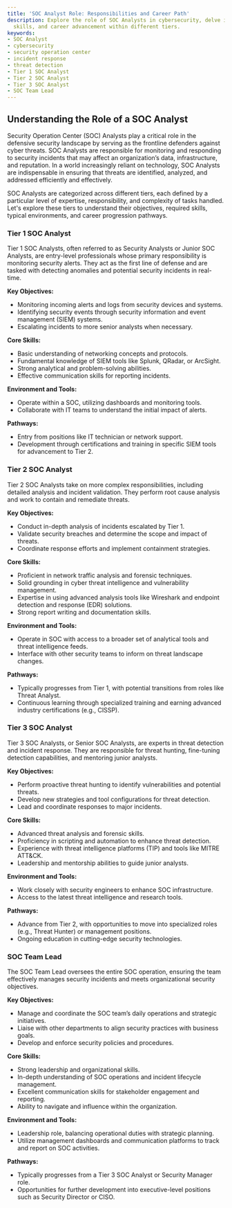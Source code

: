 ```yaml
---
title: 'SOC Analyst Role: Responsibilities and Career Path'
description: Explore the role of SOC Analysts in cybersecurity, delve into their tasks,
  skills, and career advancement within different tiers.
keywords:
- SOC Analyst
- cybersecurity
- security operation center
- incident response
- threat detection
- Tier 1 SOC Analyst
- Tier 2 SOC Analyst
- Tier 3 SOC Analyst
- SOC Team Lead
---
```


## Understanding the Role of a SOC Analyst

Security Operation Center (SOC) Analysts play a critical role in the defensive security landscape by serving as the frontline defenders against cyber threats. SOC Analysts are responsible for monitoring and responding to security incidents that may affect an organization’s data, infrastructure, and reputation. In a world increasingly reliant on technology, SOC Analysts are indispensable in ensuring that threats are identified, analyzed, and addressed efficiently and effectively.

SOC Analysts are categorized across different tiers, each defined by a particular level of expertise, responsibility, and complexity of tasks handled. Let's explore these tiers to understand their objectives, required skills, typical environments, and career progression pathways.

### Tier 1 SOC Analyst

Tier 1 SOC Analysts, often referred to as Security Analysts or Junior SOC Analysts, are entry-level professionals whose primary responsibility is monitoring security alerts. They act as the first line of defense and are tasked with detecting anomalies and potential security incidents in real-time.

**Key Objectives:**
- Monitoring incoming alerts and logs from security devices and systems.
- Identifying security events through security information and event management (SIEM) systems.
- Escalating incidents to more senior analysts when necessary.

**Core Skills:**
- Basic understanding of networking concepts and protocols.
- Fundamental knowledge of SIEM tools like Splunk, QRadar, or ArcSight.
- Strong analytical and problem-solving abilities.
- Effective communication skills for reporting incidents.

**Environment and Tools:**
- Operate within a SOC, utilizing dashboards and monitoring tools.
- Collaborate with IT teams to understand the initial impact of alerts.

**Pathways:**
- Entry from positions like IT technician or network support.
- Development through certifications and training in specific SIEM tools for advancement to Tier 2.

### Tier 2 SOC Analyst

Tier 2 SOC Analysts take on more complex responsibilities, including detailed analysis and incident validation. They perform root cause analysis and work to contain and remediate threats.

**Key Objectives:**
- Conduct in-depth analysis of incidents escalated by Tier 1.
- Validate security breaches and determine the scope and impact of threats.
- Coordinate response efforts and implement containment strategies.

**Core Skills:**
- Proficient in network traffic analysis and forensic techniques.
- Solid grounding in cyber threat intelligence and vulnerability management.
- Expertise in using advanced analysis tools like Wireshark and endpoint detection and response (EDR) solutions.
- Strong report writing and documentation skills.

**Environment and Tools:**
- Operate in SOC with access to a broader set of analytical tools and threat intelligence feeds.
- Interface with other security teams to inform on threat landscape changes.

**Pathways:**
- Typically progresses from Tier 1, with potential transitions from roles like Threat Analyst.
- Continuous learning through specialized training and earning advanced industry certifications (e.g., CISSP).

### Tier 3 SOC Analyst

Tier 3 SOC Analysts, or Senior SOC Analysts, are experts in threat detection and incident response. They are responsible for threat hunting, fine-tuning detection capabilities, and mentoring junior analysts.

**Key Objectives:**
- Perform proactive threat hunting to identify vulnerabilities and potential threats.
- Develop new strategies and tool configurations for threat detection.
- Lead and coordinate responses to major incidents.

**Core Skills:**
- Advanced threat analysis and forensic skills.
- Proficiency in scripting and automation to enhance threat detection.
- Experience with threat intelligence platforms (TIP) and tools like MITRE ATT&CK.
- Leadership and mentorship abilities to guide junior analysts.

**Environment and Tools:**
- Work closely with security engineers to enhance SOC infrastructure.
- Access to the latest threat intelligence and research tools.

**Pathways:**
- Advance from Tier 2, with opportunities to move into specialized roles (e.g., Threat Hunter) or management positions.
- Ongoing education in cutting-edge security technologies.

### SOC Team Lead

The SOC Team Lead oversees the entire SOC operation, ensuring the team effectively manages security incidents and meets organizational security objectives.

**Key Objectives:**
- Manage and coordinate the SOC team’s daily operations and strategic initiatives.
- Liaise with other departments to align security practices with business goals.
- Develop and enforce security policies and procedures.

**Core Skills:**
- Strong leadership and organizational skills.
- In-depth understanding of SOC operations and incident lifecycle management.
- Excellent communication skills for stakeholder engagement and reporting.
- Ability to navigate and influence within the organization.

**Environment and Tools:**
- Leadership role, balancing operational duties with strategic planning.
- Utilize management dashboards and communication platforms to track and report on SOC activities.

**Pathways:**
- Typically progresses from a Tier 3 SOC Analyst or Security Manager role.
- Opportunities for further development into executive-level positions such as Security Director or CISO.